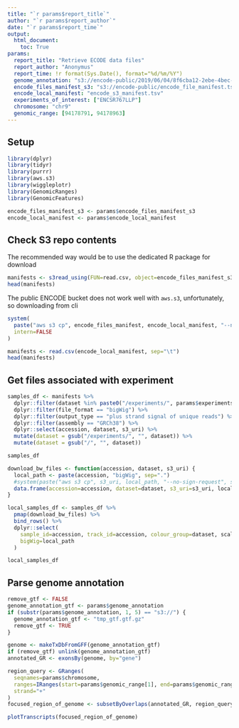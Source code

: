 ```yaml
---
title: "`r params$report_title`"
author: "`r params$report_author`"
date: "`r params$report_time`"
output:
  html_document:
    toc: True
params:
  report_title: "Retrieve ECODE data files"
  report_author: "Anonymus"
  report_time: !r format(Sys.Date(), format="%d/%m/%Y")
  genome_annotation: "s3://encode-public/2019/06/04/8f6cba12-2ebe-4bec-a15d-53f498979de0/gencode.v29.primary_assembly.annotation_UCSC_names.gtf.gz"
  encode_files_manifest_s3: "s3://encode-public/encode_file_manifest.tsv"
  encode_local_manifest: "encode_s3_manifest.tsv"
  experiments_of_interest: ["ENCSR767LLP"]
  chromosome: "chr9"
  genomic_range: [94178791, 94178963]
---
```


## Setup

```r
library(dplyr)
library(tidyr)
library(purrr)
library(aws.s3)
library(wiggleplotr)
library(GenomicRanges)
library(GenomicFeatures)
```

```r
encode_files_manifest_s3 <- params$encode_files_manifest_s3
encode_local_manifest <- params$encode_local_manifest
```


## Check S3 repo contents

The recommended way would be to use the dedicated R package for download

```r
manifests <- s3read_using(FUN=read.csv, object=encode_files_manifest_s3, region="us-east-1")
head(manifests)
```

The public ENCODE bucket does not work well with `aws.s3`, unfortunately, so downloading from cli

```r
system(
  paste("aws s3 cp", encode_files_manifest, encode_local_manifest, "--no-sign-request", sep=" "),
  intern=FALSE
)
```

```r
manifests <- read.csv(encode_local_manifest, sep="\t")
head(manifests)
```

## Get files associated with experiment

```r
samples_df <- manifests %>%
  dplyr::filter(dataset %in% paste0("/experiments/", params$experiments_of_interest, "/")) %>%
  dplyr::filter(file_format == "bigWig") %>%
  dplyr::filter(output_type == "plus strand signal of unique reads") %>%
  dplyr::filter(assembly == "GRCh38") %>%
  dplyr::select(accession, dataset, s3_uri) %>%
  mutate(dataset = gsub("/experiments/", "", dataset)) %>%
  mutate(dataset = gsub("/", "", dataset))

samples_df
```

```r
download_bw_files <- function(accession, dataset, s3_uri) {
  local_path <- paste(accession, "bigWig", sep=".")
  #system(paste("aws s3 cp", s3_uri, local_path, "--no-sign-request", sep=" "), intern=FALSE)
  data.frame(accession=accession, dataset=dataset, s3_uri=s3_uri, local_path, scaling_factor=1)
}

local_samples_df <- samples_df %>%
  pmap(download_bw_files) %>%
  bind_rows() %>%
  dplyr::select(
    sample_id=accession, track_id=accession, colour_group=dataset, scaling_factor,
    bigWig=local_path
  )

local_samples_df
```


## Parse genome annotation

```r
remove_gtf <- FALSE
genome_annotation_gtf <- params$genome_annotation
if (substr(params$genome_annotation, 1, 5) == "s3://") {
  genome_annotation_gtf <- "tmp_gtf.gtf.gz"
  remove_gtf <- TRUE
}
```

```r
genome <- makeTxDbFromGFF(genome_annotation_gtf)
if (remove_gtf) unlink(genome_annotation_gtf)
annotated_GR <- exonsBy(genome, by="gene")
```

```r
region_query <- GRanges(
  seqnames=params$chromosome,
  ranges=IRanges(start=params$genomic_range[1], end=params$genomic_range[2]),
  strand="+"
)
focused_region_of_genome <- subsetByOverlaps(annotated_GR, region_query)
```

```r
plotTranscripts(focused_region_of_genome)
```
